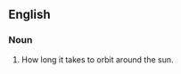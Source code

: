 ==English==
===Noun===
{{en-noun}}
#{{context|of a planet}} How long it takes to orbit around the sun.